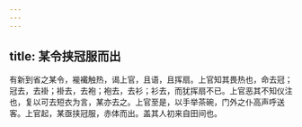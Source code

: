 ```yaml
---
---
---
```

title: 某令挟冠服而出
---



有新到省之某令，褦襶触热，谒上官，且语，且挥扇。上官知其畏热也，命去冠；冠去，去褂；褂去，去袍；袍去，去衫；衫去，而犹挥扇不已。上官恶其不知仪注也，复以可去短衣为言，某亦去之。上官至是，以手举茶碗，门外之仆高声呼送客。上官起，某亟挟冠服，赤体而出。盖其人初来自田间也。